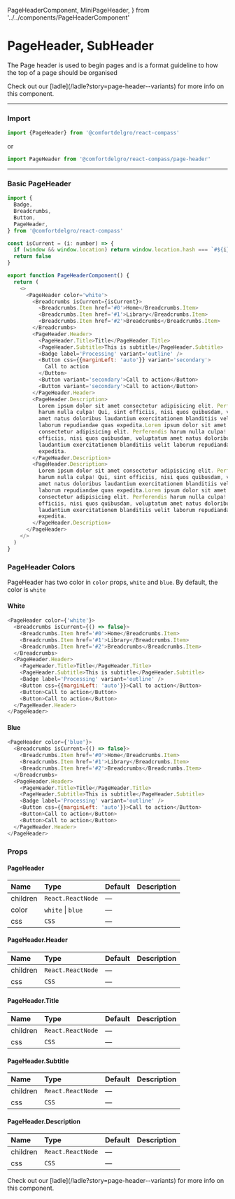   PageHeaderComponent,
  MiniPageHeader,
} from '../../components/PageHeaderComponent'

# PageHeader, SubHeader

The Page header is used to begin pages and is a format guideline to how the top of a page should be organised

<Callout>
  Check out our [ladle](/ladle?story=page-header--variants) for more info on
  this component.
</Callout>

---

### Import

```js
import {PageHeader} from '@comfortdelgro/react-compass'
```

or

```js
import PageHeader from '@comfortdelgro/react-compass/page-header'
```

---

### Basic PageHeader

<section className={styles.componentShowcaseContainer}>
  <PageHeaderComponent />
</section>

```js
import {
  Badge,
  Breadcrumbs,
  Button,
  PageHeader,
} from '@comfortdelgro/react-compass'

const isCurrent = (i: number) => {
  if (window && window.location) return window.location.hash === `#${i}`
  return false
}

export function PageHeaderComponent() {
  return (
    <>
      <PageHeader color='white'>
        <Breadcrumbs isCurrent={isCurrent}>
          <Breadcrumbs.Item href='#0'>Home</Breadcrumbs.Item>
          <Breadcrumbs.Item href='#1'>Library</Breadcrumbs.Item>
          <Breadcrumbs.Item href='#2'>Breadcrumbs</Breadcrumbs.Item>
        </Breadcrumbs>
        <PageHeader.Header>
          <PageHeader.Title>Title</PageHeader.Title>
          <PageHeader.Subtitle>This is subtitle</PageHeader.Subtitle>
          <Badge label='Processing' variant='outline' />
          <Button css={{marginLeft: 'auto'}} variant='secondary'>
            Call to action
          </Button>
          <Button variant='secondary'>Call to action</Button>
          <Button variant='secondary'>Call to action</Button>
        </PageHeader.Header>
        <PageHeader.Description>
          Lorem ipsum dolor sit amet consectetur adipisicing elit. Perferendis
          harum nulla culpa! Qui, sint officiis, nisi quos quibusdam, voluptatum
          amet natus doloribus laudantium exercitationem blanditiis velit
          laborum repudiandae quas expedita.Lorem ipsum dolor sit amet
          consectetur adipisicing elit. Perferendis harum nulla culpa! Qui, sint
          officiis, nisi quos quibusdam, voluptatum amet natus doloribus
          laudantium exercitationem blanditiis velit laborum repudiandae quas
          expedita.
        </PageHeader.Description>
        <PageHeader.Description>
          Lorem ipsum dolor sit amet consectetur adipisicing elit. Perferendis
          harum nulla culpa! Qui, sint officiis, nisi quos quibusdam, voluptatum
          amet natus doloribus laudantium exercitationem blanditiis velit
          laborum repudiandae quas expedita.Lorem ipsum dolor sit amet
          consectetur adipisicing elit. Perferendis harum nulla culpa! Qui, sint
          officiis, nisi quos quibusdam, voluptatum amet natus doloribus
          laudantium exercitationem blanditiis velit laborum repudiandae quas
          expedita.
        </PageHeader.Description>
      </PageHeader>
    </>
  )
}
```

### PageHeader Colors

PageHeader has two color in `color` props, `white` and `blue`. By default, the color is `white`

#### White

<section className={styles.componentShowcaseContainer}>
  <MiniPageHeader />
</section>

```js {1}
<PageHeader color={'white'}>
  <Breadcrumbs isCurrent={() => false}>
    <Breadcrumbs.Item href='#0'>Home</Breadcrumbs.Item>
    <Breadcrumbs.Item href='#1'>Library</Breadcrumbs.Item>
    <Breadcrumbs.Item href='#2'>Breadcrumbs</Breadcrumbs.Item>
  </Breadcrumbs>
  <PageHeader.Header>
    <PageHeader.Title>Title</PageHeader.Title>
    <PageHeader.Subtitle>This is subtitle</PageHeader.Subtitle>
    <Badge label='Processing' variant='outline' />
    <Button css={{marginLeft: 'auto'}}>Call to action</Button>
    <Button>Call to action</Button>
    <Button>Call to action</Button>
  </PageHeader.Header>
</PageHeader>
```

#### Blue

<section className={styles.componentShowcaseContainer}>
  <MiniPageHeader color={'blue'} />
</section>

```js {1}
<PageHeader color={'blue'}>
  <Breadcrumbs isCurrent={() => false}>
    <Breadcrumbs.Item href='#0'>Home</Breadcrumbs.Item>
    <Breadcrumbs.Item href='#1'>Library</Breadcrumbs.Item>
    <Breadcrumbs.Item href='#2'>Breadcrumbs</Breadcrumbs.Item>
  </Breadcrumbs>
  <PageHeader.Header>
    <PageHeader.Title>Title</PageHeader.Title>
    <PageHeader.Subtitle>This is subtitle</PageHeader.Subtitle>
    <Badge label='Processing' variant='outline' />
    <Button css={{marginLeft: 'auto'}}>Call to action</Button>
    <Button>Call to action</Button>
    <Button>Call to action</Button>
  </PageHeader.Header>
</PageHeader>
```

### Props

#### PageHeader

| Name     | Type              | Default | Description |
| :------- | :---------------- | :------ | :---------- |
| children | `React.ReactNode` | —       |             |
| color    | `white` \| `blue` | —       |             |
| css      | `CSS`             | —       |             |

#### PageHeader.Header

| Name     | Type              | Default | Description |
| :------- | :---------------- | :------ | :---------- |
| children | `React.ReactNode` | —       |             |
| css      | `CSS`             | —       |             |

#### PageHeader.Title

| Name     | Type              | Default | Description |
| :------- | :---------------- | :------ | :---------- |
| children | `React.ReactNode` | —       |             |
| css      | `CSS`             | —       |             |

#### PageHeader.Subtitle

| Name     | Type              | Default | Description |
| :------- | :---------------- | :------ | :---------- |
| children | `React.ReactNode` | —       |             |
| css      | `CSS`             | —       |             |

#### PageHeader.Description

| Name     | Type              | Default | Description |
| :------- | :---------------- | :------ | :---------- |
| children | `React.ReactNode` | —       |             |
| css      | `CSS`             | —       |             |


<Callout>
  Check out our [ladle](/ladle?story=page-header--variants) for more info on
  this component.
</Callout>
